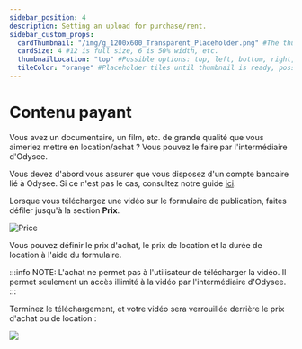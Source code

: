 ```yaml
---
sidebar_position: 4
description: Setting an upload for purchase/rent.
sidebar_custom_props:
  cardThumbnail: "/img/g_1200x600_Transparent_Placeholder.png" #The thumbnail on the category card.
  cardSize: 4 #12 is full size, 6 is 50% width, etc.
  thumbnailLocation: "top" #Possible options: top, left, bottom, right, none
  tileColor: "orange" #Placeholder tiles until thumbnail is ready, possible options: blue, cream, darkpurple, lightpurple, mauve, orange, pink, none
---
```


# Contenu payant

Vous avez un documentaire, un film, etc. de grande qualité que vous aimeriez mettre en location/achat ? Vous pouvez le faire par l'intermédiaire d'Odysee.

Vous devez d'abord vous assurer que vous disposez d'un compte bancaire lié à Odysee. Si ce n'est pas le cas, consultez notre guide [ici](https://help.odysee.tv/fr/category-basics/bankaccount).

Lorsque vous téléchargez une vidéo sur le formulaire de publication, faites défiler jusqu'à la section **Prix**.

![Price](https://thumbs.odycdn.com/581a9486917bc6ddc30a47f2d110b864.webp)

Vous pouvez définir le prix d'achat, le prix de location et la durée de location à l'aide du formulaire.

:::info NOTE:
L'achat ne permet pas à l'utilisateur de télécharger la vidéo. Il permet seulement un accès illimité à la vidéo par l'intermédiaire d'Odysee.
:::

Terminez le téléchargement, et votre vidéo sera verrouillée derrière le prix d'achat ou de location :

![](/img/en/paywall3.png)
